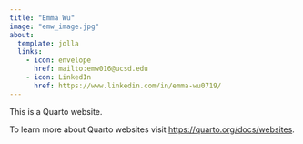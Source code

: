 ```yaml
---
title: "Emma Wu"
image: "emw_image.jpg"
about: 
  template: jolla
  links:
    - icon: envelope
      href: mailto:emw016@ucsd.edu
    - icon: LinkedIn
      href: https://www.linkedin.com/in/emma-wu0719/
---
```


This is a Quarto website.

To learn more about Quarto websites visit <https://quarto.org/docs/websites>.
